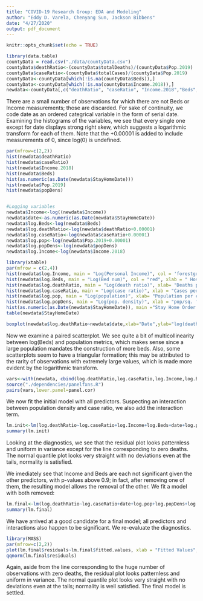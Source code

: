 ```yaml
---
title: "COVID-19 Research Group: EDA and Modeling"
author: "Eddy D. Varela, Chenyang Sun, Jackson Bibbens"
date: "4/27/2020"
output: pdf_document
---
```


```r
knitr::opts_chunk$set(echo = TRUE)
```
```r
library(data.table)
countyData = read.csv("./data/countyData.csv")
countyData$deathRatio<-(countyData$totalDeaths)/(countyData$Pop.2019)
countyData$caseRatio<-(countyData$totalCases)/(countyData$Pop.2019)
countyData<-countyData[which(!is.na(countyData$Beds)),]
countyData<-countyData[which(!is.na(countyData$Income.2018)),]
newdata<-countyData[,c("deathRatio", "caseRatio", "Income.2018","Beds","StayHomeDate","Pop.2019","popDens")]

```

There are a small number of observations for which there are not Beds or Income measurements; those are discarded. For sake of continuity, we code date as an ordered categrical variable in the form of serial date. Examining the histograms of the variables, we see that every single one except for date displays strong right skew, which suggests a logarithmic transform for each of them. Note that the +0.00001 is added to include measurements of 0, since log(0) is undefined.

```r
par(mfrow=c(2,2))
hist(newdata$deathRatio)
hist(newdata$caseRatio)
hist(newdata$Income.2018)
hist(newdata$Beds)
hist(as.numeric(as.Date(newdata$StayHomeDate)))
hist(newdata$Pop.2019)
hist(newdata$popDens)


#Logging variables
newdata$Income<-log((newdata$Income))
newdata$date<-as.numeric(as.Date(newdata$StayHomeDate))
newdata$log.Beds<-log(newdata$Beds)
newdata$log.deathRatio<-log(newdata$deathRatio+0.00001)
newdata$log.caseRatio<-log(newdata$caseRatio+0.00001)
newdata$log.pop<-log(newdata$Pop.2019+0.00001)
newdata$log.popDens<-log(newdata$popDens)
newdata$log.Income<-log(newdata$Income.2018)
```

```r
library(xtable)
par(mfrow = c(2,4))
hist(newdata$log.Income, main = "Log(Personal Income)", col = 'forestgreen')
hist(newdata$log.Beds, main = "Log(Bed num)", col = "red", xlab = " Hospital capacity through number of beds")
hist(newdata$log.deathRatio, main = "Log(death ratio)", xlab= "Deaths per capita",col = "yellow")
hist(newdata$log.caseRatio, main = "Log(case ratio)", xlab = "Cases per capita", col = "blue")
hist(newdata$log.pop, main = "Log(population)", xlab= "Population per county", col = "orange")
hist(newdata$log.popDens, main = "Log(pop. density)", xlab = "pop/sq. feet", col = "brown")
hist(as.numeric(as.Date(newdata$StayHomeDate)), main ="Stay Home Order Announced", xlab ="Date as number", col = "red")
table(newdata$StayHomeDate)
```

```r
boxplot(newdata$log.deathRatio~newdata$date,xlab="Date",ylab="log(deathRatio)")
```

Now we examine a paired scatterplot. We see quite a bit of multicollinearity between log(Beds) and population metrics, which makes sense since a large population mandates the construction of more beds. Also, some scatterplots seem to have a triangular formation; this may be attributed to the rarity of observations with extremely large values, which is made more evident by the logarithmic transform.

```r
vars<-with(newdata, cbind(log.deathRatio,log.caseRatio,log.Income,log.Beds,date,log.pop,log.popDens))
source("./dependencies/panelfxns.R") 
pairs(vars,lower.panel=panel.cor)
```

We now fit the initial model with all predictors. Suspecting an interaction between population density and case ratio, we also add the interaction term.
```r
lm.init<-lm(log.deathRatio~log.caseRatio+log.Income+log.Beds+date+log.pop+log.popDens+log.popDens*log.caseRatio, data=newdata)
summary(lm.init)
```

Looking at the diagnostics, we see that the residual plot looks patternless and uniform in variance except for the line corresponding to zero deaths. The normal quantile plot looks very straight with no deviations even at the tails, normality is satisfied.

We imediately see that Income and Beds are each not significant given the other predictors, with p-values above 0.9; in fact, after removing one of them, the resulting model allows the removal of the other. We fit a model with both removed:

```r
lm.final<-lm(log.deathRatio~log.caseRatio+date+log.pop+log.popDens+log.popDens*log.caseRatio, data=newdata)
summary(lm.final)
```

We have arrived at a good candidate for a final model; all predictors and interactions also happen to be significant. We re-evaluate the diagnostics.

```r
library(MASS)
par(mfrow=c(2,2))
plot(lm.final$residuals~lm.final$fitted.values, xlab = "Fitted Values", ylab="Residuals")
qqnorm(lm.final$residuals)
```

Again, aside from the line corresponding to the huge number of observations with zero deaths, the residual plot looks patternless and uniform in variance. The normal quantile plot looks very straight with no deviations even at the tails; normality is well satisfied. The final model is settled.









